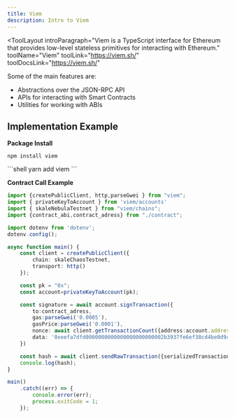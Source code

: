 ```yaml
---
title: Viem
description: Intro to Viem
---
```


<ToolLayout
    introParagraph="Viem is a TypeScript interface for Ethereum that provides low-level stateless primitives for interacting with Ethereum."
    toolName="Viem"
    toolLink="https://viem.sh/"
    toolDocsLink="https://viem.sh/"
>

Some of the main features are:
- Abstractions over the JSON-RPC API 
- APIs for interacting with Smart Contracts
- Utilities for working with ABIs

## Implementation Example

**Package Install**
<Tabs>
<TabItem label="npm">
```shell
npm install viem
```
</TabItem>
<TabItem label="yarn">
```shell
yarn add viem
```
</TabItem>
</Tabs>


**Contract Call Example**
```typescript
import {createPublicClient, http,parseGwei } from "viem";
import { privateKeyToAccount } from 'viem/accounts'
import { skaleNebulaTestnet } from "viem/chains";
import {contract_abi,contract_adress} from "./contract";

import dotenv from 'dotenv'; 
dotenv.config();

async function main() {
	const client = createPublicClient({
		chain: skaleChaosTestnet,
		transport: http()
	});

	const pk = "0x";
	const account=privateKeyToAccount(pk);

	const signature = await account.signTransaction({
		to:contract_adress,
		gas:parseGwei('0.0005'),
		gasPrice:parseGwei('0.0001'),
		nonce: await client.getTransactionCount({address:account.address}),
		data: '0xeefa7dfd0000000000000000000000002b3937fe6ef38cd4be0d9ceb05823087b716d689'
	})

	const hash = await client.sendRawTransaction({serializedTransaction:signature});
	console.log(hash);
}

main()
	.catch((err) => {
		console.error(err);
		process.exitCode = 1;
	});
```
</ToolLayout>